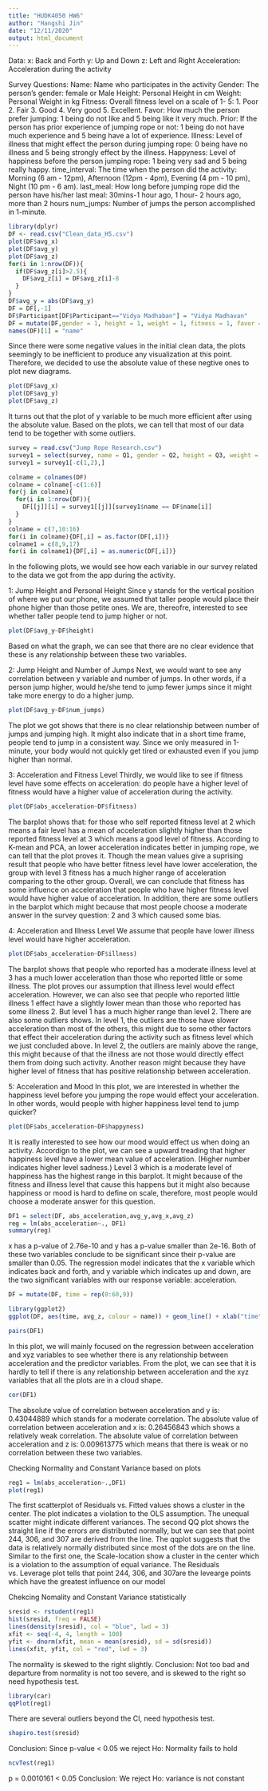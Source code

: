 ```yaml
---
title: "HUDK4050 HW6"
author: "Hangshi Jin"
date: "12/11/2020"
output: html_document
---
```


Data:
x: Back and Forth
y: Up and Down
z: Left and Right
Acceleration: Acceleration during the activity

Survey Questions:
Name: Name who participates in the activity
Gender: The person's gender: female or Male
Height: Personal Height in cm
Weight: Personal Weight in kg
Fitness: Overall fitness level on a scale of 1- 5: 1. Poor 2. Fair 3. Good 4. Very good 5. Excellent.
Favor: How much the person prefer jumping: 1 being do not like and 5 being like it very much.
Prior: If the person has prior experience of jumping rope or not: 1 being do not have much experience and 5 being have a lot of experience.
Illness: Level of illness that might effect the person during jumping rope: 0 being have no illness and 5 being strongly effect by the illness.
Happyness: Level of happiness before the person jumping rope: 1 being very sad and 5 being really happy.
time_interval: The time when the person did the activity: Morning (6 am - 12pm), Afternoon  (12pm - 4pm), Evening (4 pm - 10 pm), Night (10 pm - 6 am). 
last_meal: How long before jumping rope did the person have his/her last meal: 30mins-1 hour ago, 1 hour- 2 hours ago, more than 2 hours
num_jumps: Number of jumps the person accomplished in 1-minute.


```r
library(dplyr)
DF <- read.csv("Clean_data_H5.csv")
plot(DF$avg_x)
plot(DF$avg_y)
plot(DF$avg_z)
for(i in 1:nrow(DF)){
  if(DF$avg_z[i]>2.5){
    DF$avg_z[i] = DF$avg_z[i]-8
  }
}
DF$avg_y = abs(DF$avg_y)
DF = DF[,-1]
DF$Participant[DF$Participant=="Vidya Madhaban"] = "Vidya Madhavan"
DF = mutate(DF,gender = 1, height = 1, weight = 1, fitness = 1, favor = 1, prior = 1, illness = 1, happyness = 1, time_interval = 1, last_meal = 1, num_jumps = 1)
names(DF)[1] = "name"
```
Since there were some negative values in the initial clean data, the plots seemingly to be inefficient to produce any visualization at this point. Therefore, we decided to use the absolute value of these negtive ones to plot new diagrams. 

```r
plot(DF$avg_x)
plot(DF$avg_y)
plot(DF$avg_z)
```
It turns out that the plot of y variable to be much more efficient after using the absolute value. 
Based on the plots, we can tell that most of our data tend to be together with some outliers. 


```r
survey = read.csv("Jump Rope Research.csv")
survey1 = select(survey, name = Q1, gender = Q2, height = Q3, weight = Q4, fitness = Q5, favor = Q6, prior = Q7, illness = Q8, happyness = Q9, time_interval = Q10, last_meal = Q11, num_jumps = Q12)
survey1 = survey1[-c(1,2),]
```

```r
colname = colnames(DF)
colname = colname[-c(1:6)]
for(j in colname){
  for(i in 1:nrow(DF)){
    DF[[j]][i] = survey1[[j]][survey1$name == DF$name[i]]
  }
}
colname = c(7,10:16)
for(i in colname){DF[,i] = as.factor(DF[,i])}
colname1 = c(8,9,17)
for(i in colname1){DF[,i] = as.numeric(DF[,i])}
```


In the following plots, we would see how each variable in our survey related to the data we got from the app during the activity.

1: Jump Height and Personal Height
Since y stands for the vertical position of where we put our phone, we assumed that taller people would place their phone higher than those petite ones. 
We are, thereofre, interested to see whether taller people tend to jump higher or not.
```r
plot(DF$avg_y~DF$height)
```
Based on what the graph, we can see that there are no clear evidence that these is any relationship between these two variables. 

2: Jump Height and Number of Jumps
Next, we would want to see any correlation between y variable and number of jumps. In other words, if a person jump higher, would he/she tend to jump fewer jumps since it might take more energy to do a higher jump.
```r
plot(DF$avg_y~DF$num_jumps)
```
The plot we got shows that there is no clear relationship between number of jumps and jumping high. It might also indicate that in a short time frame, people tend to  jump in a consistent way. Since we only measured in 1-minute, your body would not quickly get tired or exhausted even if you jump higher than normal.


3: Acceleration and Fitness Level
Thirdly, we would like to see if fitness level have some effects on acceleration: do people have a higher level of fitness would have a higher value of acceleration during the activity.
```r
plot(DF$abs_acceleration~DF$fitness)
```
The barplot shows that: for those who self reported fitness level at 2 which means a fair level has a mean of acceleration slightly higher than those reported fitness level at 3 which means a good level of fitness.
According to K-mean and PCA, an lower acceleration indicates better in jumping rope, we can tell that the plot proves it. 
Though the mean values give a suprising result that people who have better fitness level have lower acceleration, the group with level 3 fitness has a much higher range of acceleration comparing to the other group. 
Overall, we can conclude that fitness has some influence on acceleration that people who have higher fitness level would have higher value of acceleration.
In addition, there are some outliers in the barplot which might because that most people choose a moderate answer in the survey question: 2 and 3 which caused some bias.


4: Acceleration and Illness Level
We assume that people have lower illness level would have higher acceleration.
```r
plot(DF$abs_acceleration~DF$illness)
```
The barplot shows that people who reported has a moderate illness level at 3 has a much lower acceleration than those who reported little or some illness. The plot proves our assumption that illness level would effect acceleration. 
However, we can also see that people who reported little illness 1 effect have a slightly lower mean than those who reported has some illness 2. But level 1 has a much higher range than level 2. 
There are also some outliers shows. In level 1, the outliers are those have slower acceleration than most of the others, this might due to some other factors that effect their acceleration during the activity such as fitness level which we just concluded above.
In level 2, the outliers are mainly above the range, this might because of that the illness are not those would directly effect them from doing such activity. Another reason might because they have higher level of fitness that has positive relationship between acceleration. 



5: Acceleration and Mood
In this plot, we are interested in whether the happiness level before you jumping the rope would effect your acceleration. In other words, would people with higher happiness level tend to jump quicker?
```r
plot(DF$abs_acceleration~DF$happyness)
```
It is really interested to see how our mood would effect us when doing an activity. Accordign to the plot, we can see a upward treading that higher happiness level have a lower mean value of acceleration. (Higher number indicates higher level sadness.)
Level 3 which is a moderate level of happiness has the highest range in this barplot. It might because of the fitness and illness level that cause this happens but it might also because happiness or mood is hard to define on scale, therefore, most people would choose a moderate answer for this question.


```r
DF1 = select(DF, abs_acceleration,avg_y,avg_x,avg_z)
reg = lm(abs_acceleration~., DF1)
summary(reg)
```
x has a p-value of 2.76e-10 and y has a p-value smaller than 2e-16. Both of these two variables conclude to be significant since their p-value are smaller than 0.05.
The regression model indicates that the x variable which indicates back and forth, and y variable which indicates up and down, are the two significant variables with our response variable: acceleration. 

```r
DF = mutate(DF, time = rep(0:60,9))
```

```r
library(ggplot2)
ggplot(DF, aes(time, avg_z, colour = name)) + geom_line() + xlab("time")
```


```r
pairs(DF1)
```
In this plot, we will mainly focused on the regression between acceleration and xyz variables to see whether there is any relationship between acceleration and the predictor variables. 
From the plot, we can see that it is hardly to tell if there is any relationship between acceleration and the xyz variables that all the plots are in a cloud shape.

```r
cor(DF1)
```
The absolute value of correlation between acceleration and y is: 0.43044889 which stands for a moderate correlation.
The absolute value of correlation between acceleration and x is: 0.26456843 which shows a relatively weak correlation.
The absolute value of correlation between acceleration and z is: 0.009613775 which means that there is weak or no correlation between these two variables.


Checking Normality and Constant Variance based on plots
```r
reg1 = lm(abs_acceleration~.,DF1)
plot(reg1)
```
The first scatterplot of Residuals vs. Fitted values shows a cluster in the center. The plot indicates a violation to the OLS assumption. The unequal scatter might indicate different variances.
The second QQ plot shows the straight line if the errors are distributed normally, but we can see that point 244, 306, and 307 are derived from the line. The qqplot suggests that the data is relatively normally distributed since most of the dots are on the line.
Similar to the first one, the Scale-location show a cluster in the center which is a violation to the assumption of equal variance. 
The Residuals vs. Leverage plot tells that point 244, 306, and 307are the levearge points which have the greatest influence on our model 

Chekcing Nomality and Constant Variance statistically
```r
sresid <- rstudent(reg1)
hist(sresid, freq = FALSE)
lines(density(sresid), col = "blue", lwd = 3)
xfit <- seq(-4, 4, length = 100)
yfit <- dnorm(xfit, mean = mean(sresid), sd = sd(sresid))
lines(xfit, yfit, col = "red", lwd = 3)
```
The normality is skewed to the right slightly.
Conclusion: Not too bad and departure from normality is not too severe, and is skewed to the right so need hypothesis test.

```r
library(car)
qqPlot(reg1)
```
There are several outliers beyond the CI, need hypothesis test.

```r
shapiro.test(sresid)
```
Conclusion: Since p-value < 0.05 we reject Ho: Normality fails to hold


```r
ncvTest(reg1)
```
p = 0.0010161 < 0.05
Conclusion: We reject Ho: variance is not constant




